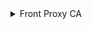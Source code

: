 
<details>
<summary>Front Proxy CA</summary>

### Переменные окружения сертификатов

```bash
mkdir -p ${BASE_K8S_PATH}/pki/

export FRONT_PROXY_CA_KEY_PATH="${BASE_K8S_PATH}/pki/front-proxy-ca.key"
export FRONT_PROXY_CA_CRT_PATH="${BASE_K8S_PATH}/pki/front-proxy-ca.crt"
export FRONT_PROXY_CA_CSR_PATH="${BASE_K8S_PATH}/openssl/front-proxy-ca.conf"
export FRONT_PROXY_CA_KEY_SIZE=2048
```

### Инструкция создания сертификатов

:::note
Для удобства добавил блок расширения, что бы в перспективе отобразить инструкции сертификатов для `cfssl`
:::

<Tabs 
    defaultValue='openssl'
    values={[
        { label: "openssl", value: "openssl" },
    ]}>
    <TabItem value='openssl'>

      ```bash
      mkdir -p ${BASE_K8S_PATH}/openssl
      ```

      #### Конфигурация `openssl` CA

      ```bash
      cat <<EOF > ${FRONT_PROXY_CA_CSR_PATH}
      [req]
      distinguished_name = req_distinguished_name
      x509_extensions    = v3_ca
      prompt             = no

      [req_distinguished_name]
      CN = "front-proxy-ca"

      [v3_ca]
      keyUsage = critical, keyCertSign, keyEncipherment, digitalSignature
      basicConstraints = critical,CA:TRUE
      EOF
      ```

      #### Генерация приватного ключа `CA` сертификата

      ```bash
      openssl genrsa \
        -out "${FRONT_PROXY_CA_KEY_PATH}" ${FRONT_PROXY_CA_KEY_SIZE}
      ```

      #### Генерация публичного ключа `CA` сертификата

      ```bash
      openssl req \
        -x509 \
        -new \
        -nodes \
        -key "${FRONT_PROXY_CA_KEY_PATH}" \
        -sha256 \
        -days 3650 \
        -out "${FRONT_PROXY_CA_CRT_PATH}" \
        -config "${FRONT_PROXY_CA_CSR_PATH}"
      ```

    </TabItem>

</Tabs>

</details>

